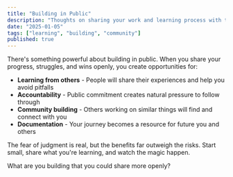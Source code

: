 ```yaml
---
title: "Building in Public"
description: "Thoughts on sharing your work and learning process with the world"
date: "2025-01-05"
tags: ["learning", "building", "community"]
published: true
---
```


There's something powerful about building in public. When you share your progress, struggles, and wins openly, you create opportunities for:

- **Learning from others** - People will share their experiences and help you avoid pitfalls
- **Accountability** - Public commitment creates natural pressure to follow through
- **Community building** - Others working on similar things will find and connect with you
- **Documentation** - Your journey becomes a resource for future you and others

The fear of judgment is real, but the benefits far outweigh the risks. Start small, share what you're learning, and watch the magic happen.

What are you building that you could share more openly?
